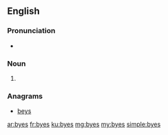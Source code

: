 ==English==

===Pronunciation===
* {{rhymes|aɪz}}

===Noun===
{{head|en|plural}}

# {{plural of|bye|lang=en|nocat=1}}

===Anagrams===
* [[beys#English|beys]]

[[ar:byes]]
[[fr:byes]]
[[ku:byes]]
[[mg:byes]]
[[my:byes]]
[[simple:byes]]